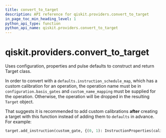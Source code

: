 ```yaml
---
title: convert_to_target
description: API reference for qiskit.providers.convert_to_target
in_page_toc_min_heading_level: 1
python_api_type: function
python_api_name: qiskit.providers.convert_to_target
---
```


<span id="qiskit-providers-convert-to-target" />

# qiskit.providers.convert\_to\_target

<Function id="qiskit.providers.convert_to_target" isDedicatedPage={true} github="https://github.com/qiskit/qiskit/tree/stable/0.46/qiskit/providers/backend_compat.py" signature="qiskit.providers.convert_to_target(configuration, properties=None, defaults=None, custom_name_mapping=None, add_delay=False, filter_faulty=False)">
  Uses configuration, properties and pulse defaults to construct and return Target class.

  In order to convert with a `defaults.instruction_schedule_map`, which has a custom calibration for an operation, the operation name must be in `configuration.basis_gates` and `custom_name_mapping` must be supplied for the operation. Otherwise, the operation will be dropped in the resulting `Target` object.

  That suggests it is recommended to add custom calibrations **after** creating a target with this function instead of adding them to `defaults` in advance. For example:

  ```python
  target.add_instruction(custom_gate, {(0, 1): InstructionProperties(calibration=custom_sched)})
  ```
</Function>

